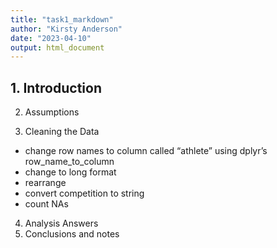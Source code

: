```yaml
---
title: "task1_markdown"
author: "Kirsty Anderson"
date: "2023-04-10"
output: html_document
---
```

1. Introduction
--------------------------------------------------------------------------------
2. Assumptions

3. Cleaning the Data
- change row names to column called "athlete" using dplyr's row_name_to_column
- change to long format
- rearrange
- convert competition to string
- count NAs
4. Analysis Answers
5. Conclusions and notes